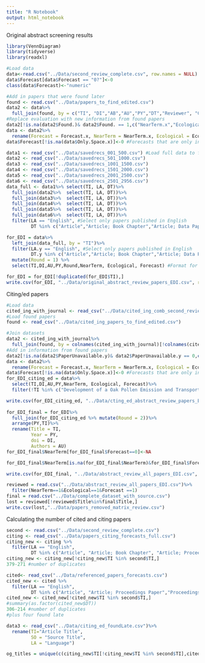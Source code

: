 ```yaml
---
title: "R Notebook"
output: html_notebook
---
```


Original abstract screening results
```r
library(VennDiagram)
library(tidyverse)
library(readxl)

#Load data
data<-read.csv("../Data/second_review_complete.csv", row.names = NULL)
data$Forecast[data$Forecast == "0?"]<-0
class(data$Forecast)<-"numeric"

#Add in papers that were found later
found <- read.csv("../Data/papers_to_find_edited.csv")
data2 <- data%>%
  full_join(found, by = c("TI", "DI","AB","AU","PY","DT","Reviewer", "Comment","SecondReviewer"))
#Replace evaluation with new information from found papers
data2[!is.na(data2$Found.)& data2$Found. == 1,c("NearTerm.x","Ecological.x","Forecast.x")]<-data2[!is.na(data2$Found.)& data2$Found. == 1,c("NearTerm.y","Ecological.y","Forecast.y")]
data <- data2%>%
  rename(Forecast = Forecast.x, NearTerm = NearTerm.x, Ecological = Ecological.x)
data$Forecast[!is.na(data$Only.Space.x)]<-0 #Forecasts that are only in space (not time) are not included as forecasts in this analysis

data1 <- read_csv("../Data/savedrecs_001_500.csv") #Load full data to filter out papers not published in English
data2 <- read_csv("../Data/savedrecs_501_1000.csv")
data3 <- read_csv("../Data/savedrecs_1001_1500.csv")
data4 <- read_csv("../Data/savedrecs_1501_2000.csv")
data5 <- read_csv("../Data/savedrecs_2001_2500.csv")
data6 <- read_csv("../Data/savedrecs_2501_2956.csv")
data_full <- data1%>% select(TI, LA, DT)%>%
  full_join(data2%>%  select(TI, LA, DT))%>%
  full_join(data3%>%  select(TI, LA, DT))%>%
  full_join(data4%>%  select(TI, LA, DT))%>%
  full_join(data5%>%  select(TI, LA, DT))%>%
  full_join(data6%>%  select(TI, LA, DT))%>%
  filter(LA == "English", #Select only papers published in English
         DT %in% c("Article","Article; Book Chapter","Article; Data Paper","Article; Early Access","Article; Proceedings Paper","Proceedings Paper"))

for_EDI = data%>%
  left_join(data_full, by = "TI")%>%
  filter(LA.y == "English", #Select only papers published in English
         DT.y %in% c("Article","Article; Book Chapter","Article; Data Paper","Article; Early Access","Article; Proceedings Paper","Proceedings Paper"))%>% #Select only articles and proceedings papers
  mutate(Round = 1) %>%
  select(TI,DI,AU,PY,Round,NearTerm, Ecological, Forecast) #Format for EDI

for_EDI = for_EDI[!duplicated(for_EDI$TI),]
write.csv(for_EDI, "../Data/original_abstract_review_papers_EDI.csv", row.names = F)
```

Citing/ed papers
```r
#Load data
cited_ing_with_journal <- read_csv("../Data/cited_ing_comb_second_review_finished.csv")
#Load found papers
found <- read_csv("../Data/cited_ing_papers_to_find_edited.csv")

#Join datasets
data2 <- cited_ing_with_journal%>%
  full_join(found, by = colnames(cited_ing_with_journal)[!colnames(cited_ing_with_journal) %in% c("X1","NearTerm","Ecological","Forecast","PaperUnavailable", "SecondComment")])
#Add in information from found papers
data2[!is.na(data2$PaperUnavailable.y)& data2$PaperUnavailable.y == 0,c("NearTerm.x","Ecological.x","Forecast.x")]<-data2[!is.na(data2$PaperUnavailable.y)& data2$PaperUnavailable.y == 0,c("NearTerm.y","Ecological.y","Forecast.y")]
data <- data2%>%
  rename(Forecast = Forecast.x, NearTerm = NearTerm.x, Ecological = Ecological.x)
data$Forecast[!is.na(data$Only.Space.x)]<-0 #Forecasts that are only in space (not time) are not included as forecasts in this analysis
for_EDI_citing_ed = data%>%
  select(TI,DI,AU,PY,NearTerm, Ecological, Forecast)%>%
  filter(!TI %in% c("Development of a Oak Pollen Emission and Transport Modeling Framework in South Korea", "Expertise for forecasting cotton production in Western Africa: a solution to emerging climate uncertainty?", "Improvement and Evaluation of Emission Formulas in UM-CMAQ-Pollen Model", "FORECAST OF A RED TIDE OCCURRENCE IN THE NORTHERN PART OF HIROSHIMA BAY .2. PREDICTION OF RED TIDE OCCURRENCE BY MEANS OF MULTIPLE LINEAR-REGRESSION MODEL")) #These are all not in English

write.csv(for_EDI_citing_ed, "../Data/cting_ed_abstract_review_papers_EDI.csv", row.names = F)
 
for_EDI_final = for_EDI%>%
  full_join(for_EDI_citing_ed %>% mutate(Round = 2))%>%
  arrange(PY,TI)%>%
  rename(Title = TI,
         Year = PY,
         doi = DI,
         Authors = AU)
for_EDI_final$NearTerm[for_EDI_final$Forecast==0]<-NA

for_EDI_final$NearTerm[is.na(for_EDI_final$NearTerm)&for_EDI_final$Forecast==1]<-0

write.csv(for_EDI_final, "../Data/abstract_review_all_papers_EDI.csv", row.names = F)
```

```r
reviewed = read.csv("../Data/abstract_review_all_papers_EDI.csv")%>%
  filter(NearTerm==1&Ecological==1&Forecast ==1)
final = read.csv("../Data/complete_dataset_with_source.csv")
lost = reviewed[!reviewed$Title%in%final$Title,]
write.csv(lost,"../Data/papers_removed_matrix_review.csv")
```


Calculating the number of cited and citing papers
```r
second <- read.csv("../Data/second_review_complete.csv")
citing <- read_csv("../Data/papers_citing_forecasts_full.csv")
citing_new <- citing %>%
  filter(LA == "English",
         DT %in% c("Article", "Article; Book Chapter", "Article; Proceedings Paper","Article; Early Access","Article; Proceedings Paper","Proceedings Paper"))
citing_new <- citing_new[!citing_new$TI %in% second$TI,]
379-271 #number of duplicates

cited<- read_csv("../Data/referenced_papers_forecasts.csv")
cited_new <- cited %>%
  filter(LA == "English",
         DT %in% c("Article", "Article; Proceedings Paper","Proceedings Paper"))
cited_new <- cited_new[!cited_new$TI %in% second$TI,]
#summary(as.factor(cited_new$DT))
306-214 #number of duplicates
#plus four found late

data3 <- read_csv("../Data/citing_ed_foundLate.csv")%>%
  rename(TI="Article Title",
         SO = "Source Title",
         LA = "Language")

og_titles = unique(c(citing_new$TI[!citing_new$TI %in% second$TI],cited_new$TI[!cited_new$TI %in% second$TI], data3$TI))
```